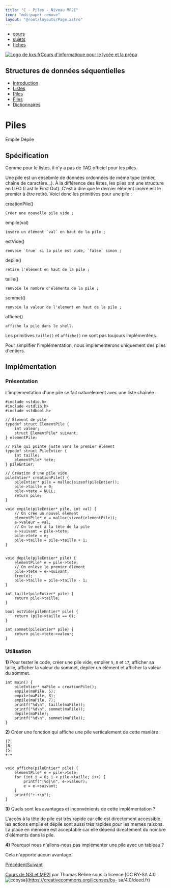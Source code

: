 ```yaml
---
title: "C - Piles - Niveau MP2I"
icon: "mdi:paper-remove"
layout: "@root/layouts/Page.astro"
---
```


  * [cours](https://kxs.fr/cours/)
  * [sujets](https://kxs.fr/sujets/)
  * [fiches](https://kxs.fr/fiches/)

[![Logo de kxs.fr](/img/logo.svg)](https://kxs.fr/)[Cours d'informatique pour
le lycée et la prépa](https://kxs.fr/cours/)

## Structures de données séquentielles

  * [Introduction](.)
  * [Listes](listes)
  * [Piles](piles)
  * [Files](files)
  * [Dictionnaires](dictionnaires)

# Piles

Empile Dépile

## Spécification

Comme pour le listes, il n'y a pas de TAD officiel pour les piles.

Une pile est un ensebmle de données ordonnées de même type (entier, chaîne de
caractère…). À la différence des listes, les piles ont une structure en LIFO
(Last In First Out). C'est à dire que le dernier élément inséré est le premier
à être retiré. Voici donc les primitives pour une pile :

creationPile()

    Créer une nouvelle pile vide ;
  
empile(val)

    insère un élément `val` en haut de la pile ;
  
estVide()

    renvoie `true` si la pile est vide, `false` sinon ;
  
depile()

    retire l'élément en haut de la pile ;
  
taille()

    renvoie le nombre d'éléments de la pile ;
  
sommet()

    renvoie la valeur de l'element en haut de la pile ;
  
affiche()

    affiche la pile dans le shell.
  

Les primitives `taille()` et `affiche()` ne sont pas toujours implémentées.

Pour simplifier l'implémentation, nous implémenterons uniquement des piles
d'entiers.

## Implémentation

### Présentation

L'implémentation d'une pile se fait naturelement avec une liste chaînée :

    
    
    #include <stdio.h>
    #include <stdlib.h>
    #include <stdbool.h>
    
    // Élement de pile
    typedef struct ElementPile {
    	int valeur;
    	struct ElementPile* suivant;
    } elementPile;
    
    // Pile qui pointe juste vers le premier élément
    typedef struct PileEntier {
    	int taille;
    	elementPile* tete; 
    } pileEntier;
    
    // Création d'une pile vide
    pileEntier* creationPile() {
    	pileEntier* pile = malloc(sizeof(pileEntier));
    	pile->taille = 0;
    	pile->tete = NULL;
    	return pile;
    }
    
    void empile(pileEntier* pile, int val) {
    	// On crée un nouvel élément
    	elementPile* e = malloc(sizeof(elementPile));
    	e->valeur = val;
    	// On le met à la tête de la pile
    	e->suivant = pile->tete;
    	pile->tete = e;
    	pile->taille = pile->taille + 1;
    }
    
    
    void depile(pileEntier* pile) {
    	elementPile* e = pile->tete;
    	// On enlève le premier élément
    	pile->tete = e->suivant;
    	free(e);
    	pile->taille = pile->taille - 1;
    }
    
    int taille(pileEntier* pile) {
    	return pile->taille;
    }
    
    bool estVide(pileEntier* pile) {
    	return (pile->taille == 0);
    }
    
    int sommet(pileEntier* pile) {
    	return pile->tete->valeur;
    }

### Utilisation

**1)** Pour tester le code, créer une pile vide, empiler `5`, `8` et `17`,
afficher sa taille, afficher la valeur du sommet, depiler un élément et
afficher la valeur du sommet.

    
    
    int main() {
    	pileEntier* maPile = creationPile();
    	empile(maPile, 5);
    	empile(maPile, 8);
    	empile(maPile, 7);
    	printf("%d\n", taille(maPile));
    	printf("%d\n", sommet(maPile));
    	depile(maPile);
    	printf("%d\n", sommet(maPile));
    }

**2)** Créer une fonction qui affiche une pile verticalement de cette manière
:

    
    
    |7|
    |8|
    |5|
    +-+
    
    
    void affiche(pileEntier* pile) {
    	elementPile* e = pile->tete;
    	for (int i = 0; i < pile->taille; i++) {
    		printf("|%d|\n", e->valeur);
    		e = e->suivant;
    	}
    	printf("+-+\n");
    }

**3)** Quels sont les avantages et inconvénients de cette implémentation ?

L'accès à la tête de pile est très rapide car elle est directement accessible.
les actions emplie et dépile sont aussi très rapides pour les memes raisons.
La place en mémoire est acceptable car elle dépend directement du nombre
d'éléments dans la pile.

**4)** Pourquoi nous n'allons-nous pas implémenter une pile avec un tableau ?

Cela n'apporte aucun avantage.

[Précédent](listes)[Suivant](files)

[Cours de NSI et MP2I](https://kxs.fr/cours/) par Thomas Beline sous la
licence [CC BY-SA 4.0
![ccbysa](/img/ccbysa.svg)](https://creativecommons.org/licenses/by-
sa/4.0/deed.fr)

